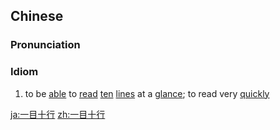 ==Chinese==
{{zh-forms|type=211|3=line, row}}

===Pronunciation===
{{zh-pron
|m=一mùshíháng
|c=jat1 muk6 sap6 hong4
|cat=id
}}

===Idiom===
{{zh-idiom}}

# to be [[able]] to [[read]] [[ten]] [[line]]s at a [[glance]]; to read very [[quickly]]

[[ja:一目十行]]
[[zh:一目十行]]